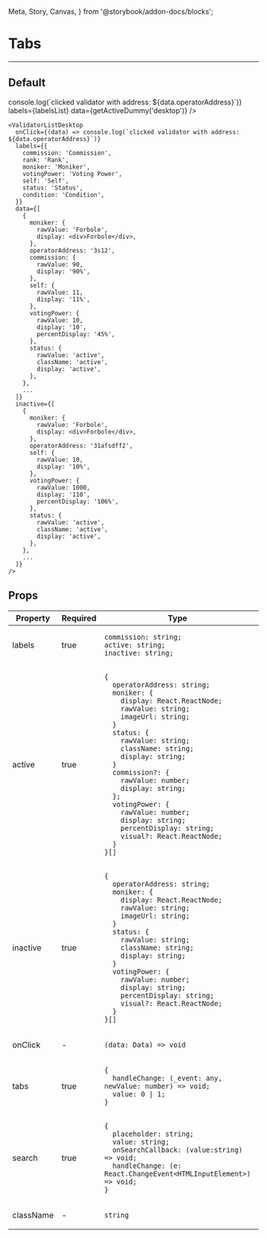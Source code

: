   Meta, Story, Canvas,
} from '@storybook/addon-docs/blocks';

<Meta title="ValidatorListDesktop" component={ValidatorListDesktop}/>

# Tabs

---

## Default
<Canvas>
  <Story name="Default">
    <ValidatorListDesktop
      onClick={(data) => console.log(`clicked validator with address: ${data.operatorAddress}`)}
      labels={labelsList}
      data={getActiveDummy('desktop')}
    />
  </Story>
</Canvas>

```
<ValidatorListDesktop
  onClick={(data) => console.log(`clicked validator with address: ${data.operatorAddress}`)}
  labels={{
    commission: 'Commission',
    rank: 'Rank',
    moniker: 'Moniker',
    votingPower: 'Voting Power',
    self: 'Self',
    status: 'Status',
    condition: 'Condition',
  }}
  data={[
    {
      moniker: {
        rawValue: 'Forbole',
        display: <div>Forbole</div>,
      },
      operatorAddress: '3s12',
      commission: {
        rawValue: 90,
        display: '90%',
      },
      self: {
        rawValue: 11,
        display: '11%',
      },
      votingPower: {
        rawValue: 10,
        display: '10',
        percentDisplay: '45%',
      },
      status: {
        rawValue: 'active',
        className: 'active',
        display: 'active',
      },
    },
    ...
  ]}
  inactive={[
    {
      moniker: {
        rawValue: 'Forbole',
        display: <div>Forbole</div>,
      },
      operatorAddress: '31afsdff2',
      self: {
        rawValue: 10,
        display: '10%',
      },
      votingPower: {
        rawValue: 1000,
        display: '110',
        percentDisplay: '106%',
      },
      status: {
        rawValue: 'active',
        className: 'active',
        display: 'active',
      },
    },
    ...
  ]}
/>
```

## Props
<table>
<thead>
  <tr>
    <th>Property</th>
    <th>Required</th>
    <th>Type</th>
    <th>Description</th>
    <th>Default</th>
  </tr>
</thead>
<tbody>
  <tr>
    <td>labels</td>
    <td>true</td>
    <td>

```
commission: string;
active: string;
inactive: string;
```

  </td>
    <td>-</td>
    <td>-</td>
  </tr>

  <tr>
    <td>active</td>
    <td>true</td>
    <td>

```
{
  operatorAddress: string;
  moniker: {
    display: React.ReactNode;
    rawValue: string;
    imageUrl: string;
  }
  status: {
    rawValue: string;
    className: string;
    display: string;
  }
  commission?: {
    rawValue: number;
    display: string;
  };
  votingPower: {
    rawValue: number;
    display: string;
    percentDisplay: string;
    visual?: React.ReactNode;
  }
}[]
```

  </td>
    <td>-</td>
    <td>-</td>
  </tr>

  <tr>
    <td>inactive</td>
    <td>true</td>
    <td>

```
{
  operatorAddress: string;
  moniker: {
    display: React.ReactNode;
    rawValue: string;
    imageUrl: string;
  }
  status: {
    rawValue: string;
    className: string;
    display: string;
  }
  votingPower: {
    rawValue: number;
    display: string;
    percentDisplay: string;
    visual?: React.ReactNode;
  }
}[]
```

  </td>
    <td>-</td>
    <td>-</td>
  </tr>

  <tr>
    <td>onClick</td>
    <td>-</td>
    <td>

`(data: Data) => void`

  </td>
    <td>-</td>
    <td>-</td>
  </tr>

<tr>
    <td>tabs</td>
    <td>true</td>
    <td>

```
{
  handleChange: (_event: any, newValue: number) => void;
  value: 0 | 1;
}
```

  </td>
    <td>handles mui tabs</td>
    <td>-</td>
  </tr>

  <tr>
    <td>search</td>
    <td>true</td>
    <td>

```
{
  placeholder: string;
  value: string;
  onSearchCallback: (value:string) => void;
  handleChange: (e: React.ChangeEvent<HTMLInputElement>) => void;
}
```

  </td>
    <td>handles search bar</td>
    <td>-</td>
  </tr>

  <tr>
    <td>className</td>
    <td>-</td>
    <td>

`string`

  </td>
    <td>-</td>
    <td>-</td>
  </tr>
  </tbody>
</table>
<br/>

